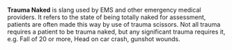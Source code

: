 '''Trauma Naked''' is slang used by EMS and other emergency medical providers. It refers to the state of being totally naked for assessment, patients are often made this way by use of trauma scissors. Not all trauma requires a patient to be trauma naked, but any significant trauma requires it, e.g. Fall of 20 or more, Head on car crash, gunshot wounds.